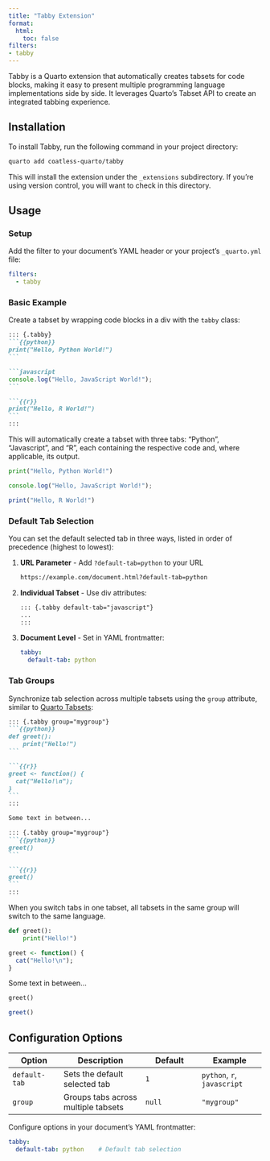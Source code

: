 ```yaml
---
title: "Tabby Extension"
format: 
  html:
    toc: false
filters:
- tabby
---
```


Tabby is a Quarto extension that automatically creates tabsets for code blocks, making it easy to present multiple programming language implementations side by side. It leverages Quarto's Tabset API to create an integrated tabbing experience.

## Installation

To install Tabby, run the following command in your project directory:

```bash
quarto add coatless-quarto/tabby
```

This will install the extension under the `_extensions` subdirectory. If you're using version control, you will want to check in this directory.

## Usage

### Setup

Add the filter to your document's YAML header or your project's `_quarto.yml` file:

```yaml
filters:
  - tabby
```

### Basic Example

Create a tabset by wrapping code blocks in a div with the `tabby` class:

````markdown
::: {.tabby}
```{{python}}
print("Hello, Python World!")
```

```javascript
console.log("Hello, JavaScript World!");
```

```{{r}}
print("Hello, R World!")
```
:::
````

This will automatically create a tabset with three tabs: "Python", "Javascript", and "R", each containing the respective code and, where applicable, its output.

::: {.tabby}
```python
print("Hello, Python World!")
```

```javascript
console.log("Hello, JavaScript World!");
```

```r
print("Hello, R World!")
```
:::

### Default Tab Selection

You can set the default selected tab in three ways, listed in order of precedence (highest to lowest):

1. **URL Parameter** - Add `?default-tab=python` to your URL
   ```default
   https://example.com/document.html?default-tab=python
   ```

2. **Individual Tabset** - Use div attributes:
   ```markdown
   ::: {.tabby default-tab="javascript"}
   ...
   :::
   ```

3. **Document Level** - Set in YAML frontmatter:
   ```yaml
   tabby:
     default-tab: python
   ```

### Tab Groups

Synchronize tab selection across multiple tabsets using the `group` attribute, similar to [Quarto Tabsets](https://quarto.org/docs/output-formats/html-basics.html#tabset-groups):

````markdown
::: {.tabby group="mygroup"}
```{{python}}
def greet():
    print("Hello!")
```

```{{r}}
greet <- function() {
  cat("Hello!\n");
}
```
:::

Some text in between...

::: {.tabby group="mygroup"}
```{{python}}
greet()
```

```{{r}}
greet()
```
:::
````

When you switch tabs in one tabset, all tabsets in the same group will switch to the same language.


::: {.tabby group="mygroup"}
```python
def greet():
    print("Hello!")
```

```r
greet <- function() {
  cat("Hello!\n");
}
```
:::

Some text in between...

::: {.tabby group="mygroup"}
```python
greet()
```

```r
greet()
```
:::

## Configuration Options

| Option | Description | Default | Example |
|--------|-------------|---------|----------|
| `default-tab` | Sets the default selected tab | `1` | `python`, `r`, `javascript` |
| `group` | Groups tabs across multiple tabsets | `null` | `"mygroup"` |

Configure options in your document's YAML frontmatter:

```yaml
tabby:
  default-tab: python    # Default tab selection
```
